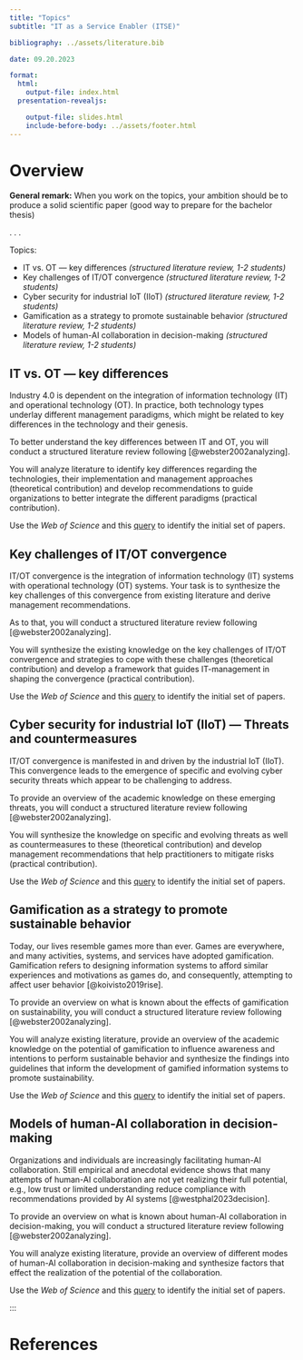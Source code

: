 ```yaml
---
title: "Topics"
subtitle: "IT as a Service Enabler (ITSE)"

bibliography: ../assets/literature.bib

date: 09.20.2023

format: 
  html:
    output-file: index.html
  presentation-revealjs:

    output-file: slides.html 
    include-before-body: ../assets/footer.html  
---
```



# Overview

**General remark:** When you work on the topics, your ambition should be to produce a solid scientific paper (good way to prepare for the bachelor thesis)

. . .

Topics:

:::{.incremental}
- IT vs. OT — key differences *(structured literature review, 1-2 students)*
- Key challenges of IT/OT convergence *(structured literature review, 1-2 students)*
- Cyber security for industrial IoT (IIoT) *(structured literature review, 1-2 students)*
- Gamification as a strategy to promote sustainable behavior *(structured literature review, 1-2 students)*
- Models of human-AI collaboration in decision-making *(structured literature review, 1-2 students)*
:::

## IT vs. OT — key differences

Industry 4.0 is dependent on the integration of information technology (IT) and operational technology (OT). In practice, both technology types underlay different management paradigms, which might be related to key differences in the technology and their genesis.

To better understand the key differences between IT and OT, you will conduct a structured literature review following [@webster2002analyzing].

You will analyze literature to identify key differences regarding the technologies, their implementation and management approaches (theoretical contribution) and develop recommendations to guide organizations to better integrate the different paradigms (practical contribution).

Use the *Web of Science* and this [query](https://www-webofscience-com.ezproxy.hnu.de/wos/woscc/summary/86a4468b-0246-4440-abf7-8cb857651687-a5576c58/relevance/1) to identify the initial set of papers.

## Key challenges of IT/OT convergence

IT/OT convergence is the integration of information technology (IT) systems with operational technology (OT) systems. Your task is to synthesize the key challenges of this convergence from existing literature and derive management recommendations.

As to that, you will conduct a structured literature review following [@webster2002analyzing]. 

You will synthesize the existing knowledge on the key challenges of IT/OT convergence and strategies to cope with these challenges (theoretical contribution) and develop a framework that guides IT-management in shaping the convergence (practical contribution).

Use the *Web of Science* and this [query](https://www-webofscience-com.ezproxy.hnu.de/wos/woscc/summary/b5e0d85a-c9a0-46f8-ba66-f1f0a0c12963-a556f574/relevance/1) to identify the initial set of papers.

## Cyber security for industrial IoT (IIoT) — Threats and countermeasures

IT/OT convergence is manifested in and driven by the industrial IoT (IIoT). This convergence leads to the emergence of specific and evolving cyber security threats which appear to be challenging to address.

To provide an overview of the academic knowledge on these emerging threats, you will conduct a structured literature review following [@webster2002analyzing]. 

You will synthesize the knowledge on specific and evolving threats as well as countermeasures to these (theoretical contribution) and develop management recommendations that help practitioners to mitigate risks (practical contribution).

Use the *Web of Science* and this [query](https://www-webofscience-com.ezproxy.hnu.de/wos/woscc/summary/75992ba7-644d-4138-8108-250bf2fe9b36-a55737c1/relevance/1) to identify the initial set of papers.

## Gamification as a strategy to promote sustainable behavior

Today, our lives resemble games more than ever. Games are everywhere, and many activities, systems, and services have adopted gamification. Gamification refers to designing information systems to afford similar experiences and motivations as games do, and consequently, attempting to affect user behavior [@koivisto2019rise].

To provide an overview on what is known about the effects of gamification on sustainability, you will conduct a structured literature review following [@webster2002analyzing]. 

You will analyze existing literature, provide an overview of the academic knowledge on the potential of gamification to influence awareness and intentions to perform sustainable behavior and synthesize the findings into guidelines that inform the development of gamified information systems to promote sustainability.

Use the *Web of Science* and this [query](https://www-webofscience-com.ezproxy.hnu.de/wos/woscc/summary/62f3659f-72f9-4e39-9a36-c60aae4eade2-a557b802/relevance/1) to identify the initial set of papers.

## Models of human-AI collaboration in decision-making

Organizations and individuals are increasingly facilitating human-AI collaboration. Still empirical and anecdotal evidence shows that many attempts of human-AI collaboration are not yet realizing their full potential, e.g., low trust or limited understanding reduce compliance with recommendations provided by  AI systems [@westphal2023decision].

To provide an overview on what is known about human-AI collaboration in decision-making, you will conduct a structured literature review following [@webster2002analyzing].

You will analyze existing literature, provide an overview of different modes of human-AI collaboration in decision-making and synthesize factors that effect the realization of the potential of the collaboration.

Use the *Web of Science* and this [query](https://www-webofscience-com.ezproxy.hnu.de/wos/woscc/summary/ba15234c-42ca-4bba-b992-6013303c08c3-a558eda9/relevance/1) to identify the initial set of papers.



:::

# References
::: {#refs}
:::